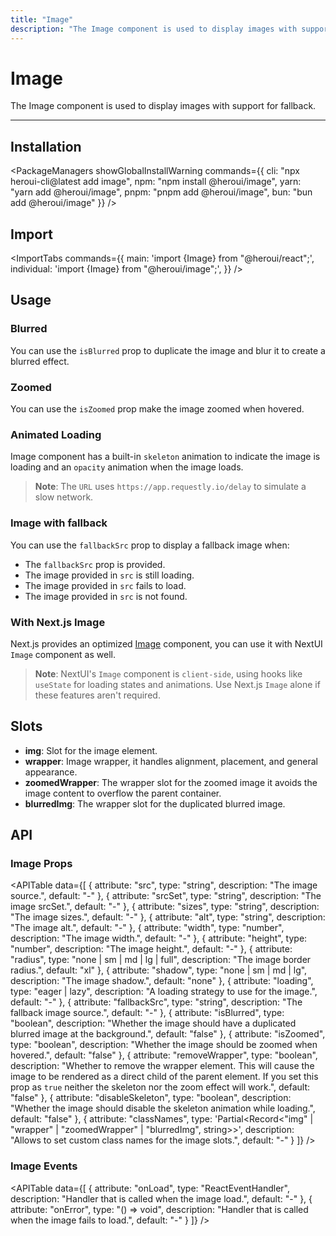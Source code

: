 ```yaml
---
title: "Image"
description: "The Image component is used to display images with support for fallback."
---
```



# Image

The Image component is used to display images with support for fallback.

<ComponentLinks component="image" />

---

<CarbonAd/>

## Installation

<PackageManagers
  showGlobalInstallWarning
  commands={{
    cli: "npx heroui-cli@latest add image",
    npm: "npm install @heroui/image",
    yarn: "yarn add @heroui/image",
    pnpm: "pnpm add @heroui/image",
    bun: "bun add @heroui/image"
  }}
/>


## Import

<ImportTabs
  commands={{
    main: 'import {Image} from "@heroui/react";',
    individual: 'import {Image} from "@heroui/image";',
  }}
/>

## Usage

<CodeDemo title="Usage" files={imageContent.usage} />

### Blurred

You can use the `isBlurred` prop to duplicate the image and blur it to create a blurred effect.

<CodeDemo title="Blurred" files={imageContent.blurred} />

### Zoomed

You can use the `isZoomed` prop make the image zoomed when hovered.

<CodeDemo title="Zoomed" files={imageContent.zoomed} />

### Animated Loading

Image component has a built-in `skeleton` animation to indicate the image is loading and an
`opacity` animation when the image loads.

<CodeDemo displayMode="visible" title="Animated Loading" files={imageContent.loading} />

> **Note**: The `URL` uses `https://app.requestly.io/delay` to simulate a slow network.

### Image with fallback

You can use the `fallbackSrc` prop to display a fallback image when:

- The `fallbackSrc` prop is provided.
- The image provided in `src` is still loading.
- The image provided in `src` fails to load.
- The image provided in `src` is not found.

<CodeDemo displayMode="visible" title="Image with fallback" files={imageContent.fallback} />

### With Next.js Image

Next.js provides an optimized [Image](https://nextjs.org/docs/app/api-reference/components/image) component,
you can use it with NextUI `Image` component as well.

<CodeDemo showPreview={false} showOpenInCodeSandbox={false} title="With Next.js Image" files={imageContent.nextjs} />

> **Note**: NextUI's `Image` component is `client-side`, using hooks like `useState` for loading states
> and animations. Use Next.js `Image` alone if these features aren't required.

## Slots

- **img**: Slot for the image element.
- **wrapper**: Image wrapper, it handles alignment, placement, and general appearance.
- **zoomedWrapper**: The wrapper slot for the zoomed image it avoids the image content to overflow the parent container.
- **blurredImg**: The wrapper slot for the duplicated blurred image.

<Spacer y={4} />

## API

### Image Props

<APITable
  data={[
    {
      attribute: "src",
      type: "string",
      description: "The image source.",
      default: "-"
    },
    {
      attribute: "srcSet",
      type: "string",
      description: "The image srcSet.",
      default: "-"
    },
    {
      attribute: "sizes",
      type: "string",
      description: "The image sizes.",
      default: "-"
    },
    {
      attribute: "alt",
      type: "string",
      description: "The image alt.",
      default: "-"
    },
    {
      attribute: "width",
      type: "number",
      description: "The image width.",
      default: "-"
    },
    {
      attribute: "height",
      type: "number",
      description: "The image height.",
      default: "-"
    },
    {
      attribute: "radius",
      type: "none | sm | md | lg | full",
      description: "The image border radius.",
      default: "xl"
    },
    {
      attribute: "shadow",
      type: "none | sm | md | lg",
      description: "The image shadow.",
      default: "none"
    },
    {
      attribute: "loading",
      type: "eager | lazy",
      description: "A loading strategy to use for the image.",
      default: "-"
    },
    {
      attribute: "fallbackSrc",
      type: "string",
      description: "The fallback image source.",
      default: "-"
    },
    {
      attribute: "isBlurred",
      type: "boolean",
      description: "Whether the image should have a duplicated blurred image at the background.",
      default: "false"
    },
    {
      attribute: "isZoomed",
      type: "boolean",
      description: "Whether the image should be zoomed when hovered.",
      default: "false"
    },
    {
      attribute: "removeWrapper",
      type: "boolean",
      description: "Whether to remove the wrapper element. This will cause the image to be rendered as a direct child of the parent element. If you set this prop as `true` neither the skeleton nor the zoom effect will work.",
      default: "false"
    },
    {
      attribute: "disableSkeleton",
      type: "boolean",
      description: "Whether the image should disable the skeleton animation while loading.",
      default: "false"
    },
    {
      attribute: "classNames",
      type: 'Partial<Record<"img" | "wrapper" | "zoomedWrapper" | "blurredImg", string>>',
      description: "Allows to set custom class names for the image slots.",
      default: "-"
    }
  ]}
/>

### Image Events

<APITable
  data={[
    {
      attribute: "onLoad",
      type: "ReactEventHandler<HTMLImageElement>",
      description: "Handler that is called when the image load.",
      default: "-"
    },
    {
      attribute: "onError",
      type: "() => void",
      description: "Handler that is called when the image fails to load.",
      default: "-"
    }
  ]}
/>
